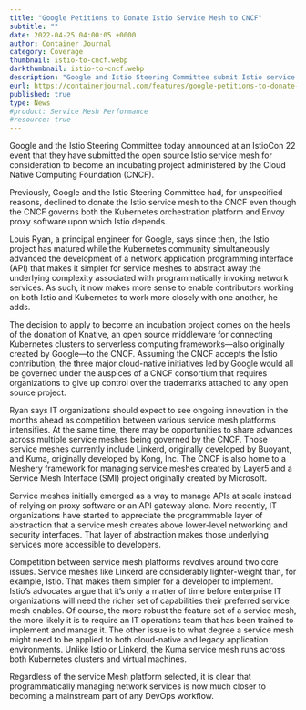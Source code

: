 ```yaml
---
title: "Google Petitions to Donate Istio Service Mesh to CNCF"
subtitle: ""
date: 2022-04-25 04:00:05 +0000
author: Container Journal
category: Coverage
thumbnail: istio-to-cncf.webp
darkthumbnail: istio-to-cncf.webp
description: "Google and Istio Steering Committee submit Istio service mesh to CNCF for incubation, aiming for closer collaboration with Kubernetes. Service mesh competition focuses on feature richness and applicability to both cloud-native and legacy environments, becoming integral in DevOps workflows."
eurl: https://containerjournal.com/features/google-petitions-to-donate-istio-service-mesh-to-cncf/
published: true
type: News
#product: Service Mesh Performance
#resource: true
---
```


<NewsWrapper>

Google and the Istio Steering Committee today announced at an IstioCon 22 event that they have submitted the open source Istio service mesh for consideration to become an incubating project administered by the Cloud Native Computing Foundation (CNCF).

Previously, Google and the Istio Steering Committee had, for unspecified reasons, declined to donate the Istio service mesh to the CNCF even though the CNCF governs both the Kubernetes orchestration platform and Envoy proxy software upon which Istio depends.

Louis Ryan, a principal engineer for Google, says since then, the Istio project has matured while the Kubernetes community simultaneously advanced the development of a network application programming interface (API) that makes it simpler for service meshes to abstract away the underlying complexity associated with programmatically invoking network services. As such, it now makes more sense to enable contributors working on both Istio and Kubernetes to work more closely with one another, he adds.

The decision to apply to become an incubation project comes on the heels of the donation of Knative, an open source middleware for connecting Kubernetes clusters to serverless computing frameworks—also originally created by Google—to the CNCF. Assuming the CNCF accepts the Istio contribution, the three major cloud-native initiatives led by Google would all be governed under the auspices of a CNCF consortium that requires organizations to give up control over the trademarks attached to any open source project.

Ryan says IT organizations should expect to see ongoing innovation in the months ahead as competition between various service mesh platforms intensifies. At the same time, there may be opportunities to share advances across multiple service meshes being governed by the CNCF. Those service meshes currently include Linkerd, originally developed by Buoyant, and Kuma, originally developed by Kong, Inc. The CNCF is also home to a Meshery framework for managing service meshes created by Layer5 and a Service Mesh Interface (SMI) project originally created by Microsoft.

Service meshes initially emerged as a way to manage APIs at scale instead of relying on proxy software or an API gateway alone. More recently, IT organizations have started to appreciate the programmable layer of abstraction that a service mesh creates above lower-level networking and security interfaces. That layer of abstraction makes those underlying services more accessible to developers.

Competition between service mesh platforms revolves around two core issues. Service meshes like Linkerd are considerably lighter-weight than, for example, Istio. That makes them simpler for a developer to implement. Istio’s advocates argue that it’s only a matter of time before enterprise IT organizations will need the richer set of capabilities their preferred service mesh enables. Of course, the more robust the feature set of a service mesh, the more likely it is to require an IT operations team that has been trained to implement and manage it. The other issue is to what degree a service mesh might need to be applied to both cloud-native and legacy application environments. Unlike Istio or Linkerd, the Kuma service mesh runs across both Kubernetes clusters and virtual machines.

Regardless of the service Mesh platform selected, it is clear that programmatically managing network services is now much closer to becoming a mainstream part of any DevOps workflow.
</NewsWrapper>

